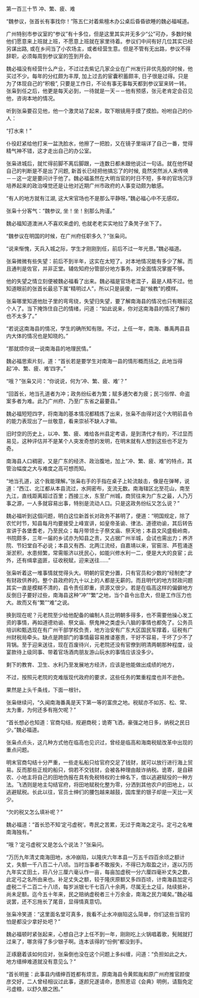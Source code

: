

第一百三十节 冲、繁、疲、难

“魏参议，张首长有事找你！”陈五仁对着紫檀木办公桌后昏昏欲睡的魏必福喊道。

广州特别市参议室的“参议”有十多位，但是这里其实并无多少“公”可办，多数时候他们愿意来上班就上班，不愿意上班就在家里待着。参议们中间有好几位其实已经另谋出路, 或在乡间当了小农场主，或者经营生意。但是不管有无出路，参议不得辞职，必须每周到参议室的签到开会。

魏必福没有经营什么产业，不过过去紫记几家企业在广州发行非优先股的时候，他买过不少。每年的分红颇为丰厚, 加上过去的宦囊积蓄颇丰, 日子很是过得。只是为了体现自己的“积极”, 只要是工作日，不论有事无事每天都到参议室来转一转。张枭到任之后，他更是每天必到，一待就是一天－－他有预感，张元老肯定会召见他，咨询本地的情况。

听到张枭要召见他，他一个激灵站了起来，取下眼镜用手摸了摸脸。吩咐自己的仆人：

“打水来！”

仆役赶紧给他打来一盆洗脸水，他擦了一把脸，又在镜子里端详了自己一番，觉得精气神不错，这才走出自己的办公室。

张枭进城后，就忙得前脚不离后脚跟，一连数日都未跟他说过一句话。就在他怀疑自己的判断是不是出了问题, 新首长已经把他搞忘了的时候, 竟然突然派人来传唤－－这一定是要问计于他了。魏必福虽然在大明当官的时日不短，多年的官场沉浮培养起来的政治嗅觉还是让他对近期广州市政府的人事变动颇为敏感。

“有人的地方就有江湖, 这大宋官场也不是那么平静呀。”魏必福心中不无感叹。

张枭十分客气：“魏参议, 坐！坐！别那么拘谨。”

魏必福知道澳洲人不喜欢来虚的, 也就老老实实地拉了条凳子坐下了。

“魏参议在明国的时候，在广州府任职多久？”张枭问。

“说来惭愧，天兵入城之际，学生才刚刚到任，前后不过一年光景。”魏必福道。

张枭微微有些失望：前后不到半年，这实在太短了。对本地情况能有多少了解。而且通判是佐官，并非正堂。辅佐知府分管部分地方事务。对全面情况掌握不够。

他的失望之情立刻便被魏必福看了出来。魏必福是官场老混子，最是人精不过。他知道眼前的张首长最忌下属“精明过人”，所以只是装傻，一副“候教”的模样。

张枭哪里知道他肚子里的弯弯绕，失望归失望，要了解南海县的情况也只有眼前这个人了。当下掩饰住自己的情绪，问道：“如此说来，你对这南海县的情况了解的也不太多了。”

“若说这南海县的情况，学生的确所知有限。不过，上任一年，南海、番禹两县县内大体的情况也是知晓的。”

“那就烦你说一说南海县的地理民情。”

魏必福思索片刻，道：“首长若是要学生对南海一县的情形概而括之, 此地当得起‘冲、繁、疲、难’四字。”

“哦？”张枭又问：“你说说，何为‘冲、繁、疲、难’？”

“回首长，地当孔道者为冲；政务纷纭者为繁；赋多逋欠者为疲；民刁俗悍、命盗案多者为难。此乃广州府、乃至广东省之最要县。”

魏必福短短四字，将南海的基本情况都精炼了出来，张枭不由得对这个大明前县令的能力表现出了一丝敬意，看来崇祯不缺人才嘛。

旧时空的历史上，以冲、繁、疲、难给各州县定考语，是到清代才有的，不过显而易见，这种评估并不是某个人突发奇想的发明，在明末就有人想到这些也不足为奇。

南海县人口稠密，又是广东的经济、政治腹地，加上“冲、繁、疲、难”的特点，其管治幅度之大与难度之高可想而知。

“地当孔道，这个我能理解。”张枭右手的手指在桌子上轮流敲击，像是在弹琴，说道：“西江、北江都从本县流过，水网密布，支流无数。南海辖区北至花山，南至九江，直线距离超过百里；西接三水，东至广州城，商贸往来为广东之最，人乃万事之源，一人多就容易出事，特别是流动人口。只是这政务纷纭又怎么说？”

魏必福听到这個问题，明白这位新首长对政务不甚明了，便道：“明国规定，除了农忙时节，知县每月均要接受上峰宣讲，如皇帝圣谕、律法、道德劝谕，其后转告宣讲于各堡耆老，乃至民众；每月带领士子祭文庙、祭天地；本县文风盛极岭南，书院颇多，三年一届的乡试亦为知县之责，又占据广州半城，会试也需出力；养济院、节妇堂自不必说；本县又有西、北两江流经，自嘉靖以来，官窑滘、芦苞涌逐渐淤积，水患频繁，常需赈济以抚民心，如能兴修水利一二，便是大大的良宦；此外，还有缉拿盗匪，征收税赋，迎来送往……”

张枭听着这一堆事情就觉得头大。明朝的官吏分置，只有官员和少数的“经制吏”才有财政供养的。整个县政府的九十以上的人都是无薪的。而且明代的地方财政问题其实一直是模糊不清的，县令责任即重，资源又很少。若是在临高这样的偏僻地方反倒日子要好过些，南海县这种“冲”“繁”之地，当个县令出息大，但是工作压力也大。故而又有“繁”“难”之说。

换到现在呢？元老院至少给他配备的编制人员比明朝多得多，也不需要他操心发工资的事情，再如道德劝谕、祭文庙、祭鬼神之类虚头八脑的事情也都免了。公务员培训和甄选现在有广州干部学校负责，地方治安有广东大区国民军撑着，征税有广州财税局牵头。缺点是跨部门的事情最容易推诿塞责，干好不容易，干坏了少不了背锅。至于迎来送往，现在百废待兴，元老院还没有官僚到明清两朝那种程度，设宴款待上级同事、带着官场酒肉朋友游山玩水的事情应该没多少。

剩下的教育、卫生、水利乃至发展地方经济，应该是他能做出成绩的地方，

不过，按照元老院的克难版现代政府的要求，这些任务的繁重程度也并不逊色。

果然是上头千条线，下面一根针。

张枭继续问，“久闻南海番禹是天下第一等的富庶之地。税赋亦不如苏、松、常、太为重，为何还多有拖欠呢？”

“首长想必也知道：官商勾结，规避商税；诡寄飞洒，豪强之地日多，纳税之民日少。”魏必福道。

张枭点点头，这几种方式他在临高也见识过，曾经是临高和海南税赋改革中出现的重点问题。

明末官商勾结十分严重，一些走私船只给官府交足了钱财，就可以放行进行海上贸易。反而那些正规的船只，倘若不交钱财，会被各种理由敲诈纳税。诡寄，是自耕农、小地主将自己的田地伪报在具有免税特权的士绅名下，借以逃避赋役的一种方法。飞洒则是地主勾结官府，将田地赋税化整为零，分洒到其他农户的田地上，以逃避赋税。长此以往，官员士绅们的腰包越来越鼓，国库里的银子却是一天比一天少。

“欠的税又怎么填补呢？”

魏必福道：“首长恐不知‘定弓虚税’。粤民之苦累，无过于南海之定弓。定弓之名唯南海独有。”

“哦？‘定弓虚税’又是怎么个说法？”张枭问。

“万历九年清丈南海田地，水冲崩陷，以隆庆六年本县一万五千四百余顷之额计丈，失额一千八百二十八顷。当时当事者不敢报失，不得已为取盈之计，遂以万历九年实丈田土，将八分三厘六毫认作一亩，每亩加虚税一分六厘四毫补丈失之数，此定弓之名所由来也。补足丈失之额，较于隆庆原额又多四百顷，计南海县加定弓虚税二千二百二十八顷，每岁派银七千七百八十余两，尽属无土之征，陆续抵补，尚未足额。迄今五十年来，民之赔纳虚税者三十万余金，南海之民力竭矣。”魏必福说罢，还不忘拖长了尾音，显得情真意切。

张枭冷笑道：“这里面名堂可真多，我看不止水冲崩陷这么简单，你们这些当官的怕是都没少拿好处吧？”

魏必福顿时紧张起来，心想自己才上任不到一年，刚刚吃上火锅唱着歌，髡贼就打过来了，哪贪得了多少银子啊。连本该得的“份例”都没到手。

正琢磨着该如何应对，张枭倒也没在这个问题上多纠缠，问道：“负担如此之大，地方缙绅难道就没有意见么？”

“首长明鉴：此事县内缙绅百姓都有烦言。原南海县令黄熙胤和原广州府推官颜俊彦交好，二人曾经相议过此事，遂颜兄遂请命，恳照恩诏《会典》明例，请豁免定弓虚粮，以舒久酿之困。”


